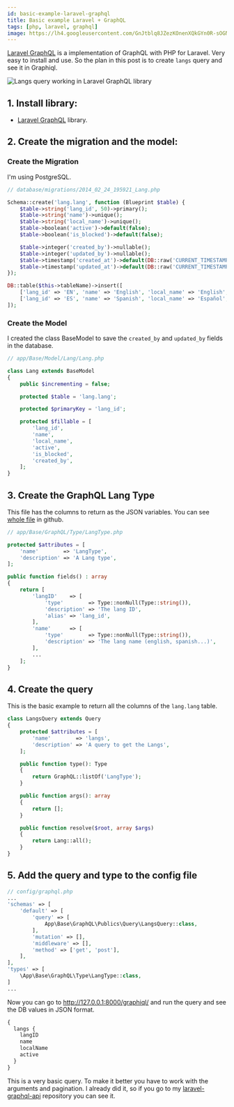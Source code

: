 ```yaml
---
id: basic-example-laravel-graphql
title: Basic example Laravel + GraphQL
tags: [php, laravel, graphql]
image: https://lh4.googleusercontent.com/GnJtblq8JZezKOnenXQkGYn0R-sOGNJy8n7Twzzdj6JcKnMDWW9AtsvhbfG3X_dixs8jYbGgoe8RopGleb8J=w2560-h1450-rw
---
```



[Laravel GraphQL](https://github.com/rebing/graphql-laravel) is a implementation of GraphQL with PHP for Laravel. Very easy to install and use. So the plan in this post is to create `langs` query and see it in Graphiql.

<Image
  src="https://cdn-images-1.medium.com/max/1600/1*6UZ-T5DS_OuxnWoEND8QSw.png"
  alt="Langs query working in Laravel GraphQL library"
  title="Langs query working in Laravel GraphQL library"
/>

<!--truncate-->

## 1. Install library:

- [Laravel GraphQL](https://github.com/rebing/graphql-laravel) library.

## 2. Create the migration and the model: 

### Create the Migration

I'm using PostgreSQL.

```php
// database/migrations/2014_02_24_195921_Lang.php

Schema::create('lang.lang', function (Blueprint $table) {
    $table->string('lang_id', 50)->primary();
    $table->string('name')->unique();
    $table->string('local_name')->unique();
    $table->boolean('active')->default(false);
    $table->boolean('is_blocked')->default(false);

    $table->integer('created_by')->nullable();
    $table->integer('updated_by')->nullable();
    $table->timestamp('created_at')->default(DB::raw('CURRENT_TIMESTAMP'));
    $table->timestamp('updated_at')->default(DB::raw('CURRENT_TIMESTAMP'));
});

DB::table($this->tableName)->insert([
    ['lang_id' => 'EN', 'name' => 'English', 'local_name' => 'English', 'active' => true],
    ['lang_id' => 'ES', 'name' => 'Spanish', 'local_name' => 'Español', 'active' => true],
]);
```

### Create the Model

I created the class BaseModel to save the `created_by` and `updated_by` fields in the database.

```php
// app/Base/Model/Lang/Lang.php

class Lang extends BaseModel
{
    public $incrementing = false;

    protected $table = 'lang.lang';

    protected $primaryKey = 'lang_id';

    protected $fillable = [
        'lang_id',
        'name',
        'local_name',
        'active',
        'is_blocked',
        'created_by',
    ];
}
```

## 3. Create the GraphQL Lang Type

This file has the columns to return as the JSON variables. You can see [whole file](https://github.com/albertcito/laravel-graphql-api/blob/master/app/Base/GraphQL/Type/LangType.php) in github.

```php
// app/Base/GraphQL/Type/LangType.php

protected $attributes = [
    'name'        => 'LangType',
    'description' => 'A Lang type',
];

public function fields() : array
{
    return [
        'langID'    => [
            'type'        => Type::nonNull(Type::string()),
            'description' => 'The lang ID',
            'alias' => 'lang_id',
        ],
        'name'      => [
            'type'        => Type::nonNull(Type::string()),
            'description' => 'The lang name (english, spanish...)',
        ],
        ...
    ];
}
```

## 4. Create the query

This is the basic example to return all the columns of the `lang.lang` table.

```php
class LangsQuery extends Query
{
    protected $attributes = [
        'name'        => 'langs',
        'description' => 'A query to get the Langs',
    ];

    public function type(): Type
    {
        return GraphQL::listOf('LangType');
    }

    public function args(): array
    {
        return [];
    }

    public function resolve($root, array $args)
    {
        return Lang::all();
    }
}
```

## 5. Add the query and type to the config file

```php
// config/graphql.php
...
'schemas' => [
    'default' => [
        'query' => [
            App\Base\GraphQL\Publics\Query\LangsQuery::class,
        ],
        'mutation' => [],
        'middleware' => [],
        'method' => ['get', 'post'],
    ],
],
'types' => [
    \App\Base\GraphQL\Type\LangType::class,
]
...
```

Now you can go to <http://127.0.0.1:8000/graphiql/> and run the query and see the DB values in JSON format.

```graphql
{
  langs {
    langID
    name
    localName
    active 
  }
}
```

This is a very basic query. To make it better you have to work with the arguments and pagination. I already did it, so if you go to my [laravel-graphql-api](https://github.com/albertcito/laravel-graphql-api) repository you can see it.
